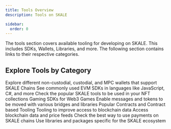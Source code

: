 ```yaml
---
title: Tools Overview
description: Tools on SKALE

sidebar:
  order: 0
---
```



The tools section covers available tooling for developing on SKALE. This includes SDKs, Wallets, Libraries, and more. The following section contains links to their respective categories.

## Explore Tools by Category

<CardGrid>
	<a style="text-decoration: none;"href="/tools/wallets">
		<Card title="Wallets">
			Explore different non-custodial, custodial, and MPC wallets that support SKALE Chains
		</Card>
	</a>
	<a style="text-decoration: none;"href="/tools/libraries">
		<Card title="EVM Libraries">
			See commonly used EVM SDKs in languages like JavaScript, C#, and more
		</Card>
	</a>
	<a style="text-decoration: none;"href="/tools/nfts">
		<Card title="NFTs">
			Check the popular SKALE tools to be used in your NFT collections
		</Card>
	</a>
	<a style="text-decoration: none;"href="/tools/gaming">
		<Card title="Gaming SDKs">
			Gaming SDKs for Web3 Games
		</Card>
	</a>
	<a style="text-decoration: none;"href="/tools/bridges">
		<Card title="Bridges">
			Enable messages and tokens to be moved with various bridges and libraries
		</Card>
	</a>
	<a style="text-decoration: none;"href="/tools/contracts">
		<Card title="Contracts">
			Popular Contracts and Contract based Tooling
		</Card>
	</a>
	<a style="text-decoration: none;"href="/tools/data">
		<Card title="Data & Indexers">
			Tooling to improve access to blockchain data
		</Card>
	</a>
	<a style="text-decoration: none;"href="/tools/oracles">
		<Card title="Oracles">
			Access blockchain data and price feeds
		</Card>
	</a>
	<a style="text-decoration: none;"href="/tools/payments">
		<Card title="Payments">
			Check the best way to use payments on SKALE chains
		</Card>
	</a>
	<a style="text-decoration: none;"href="/tools/skale">
		<Card title="SKALE Specific">
			Use libraries and packages specific for the SKALE ecosystem
		</Card>
	</a>
</CardGrid>
